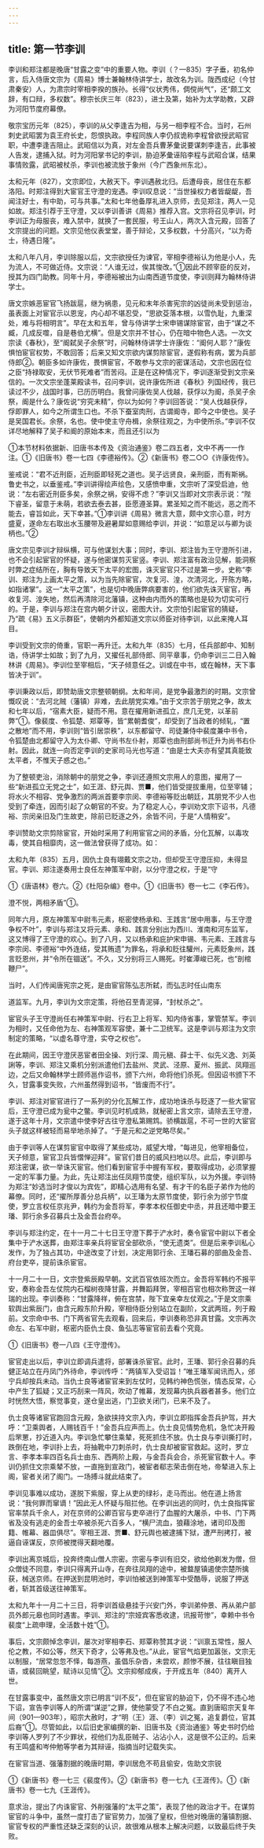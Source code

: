 ```yaml
---
---
---
```

title: 第一节李训
---



李训和郑注都是晚唐“甘露之变”中的重要人物。李训（？—835）字子垂，初名仲言，后入侍唐文宗为《周易》博士兼翰林侍讲学士，故改名为训。陇西成纪（今甘肃秦安）人，为肃宗时宰相李揆的族孙。长得“仪状秀伟，倜傥尚气”，还“颇工文辞，有口辩，多权数”。穆宗长庆三年（823），进士及第，始补为太学助教，又辟为河阳节度府幕僚。

敬宗宝历元年（825），李训的从父李逢吉为相，与另一相李程不合。当时，石州刺史武昭罢为袁王府长史，怨恨执政。李程同族人李仍叔诡称李程曾欲授武昭官职，中遭李逢吉阻止。武昭信以为真，对左金吾兵曹茅彙说要谋刺李逢吉，此事被人告发，逮捕入狱。时为河阳掌书记的李训，胁迫茅彙诬陷李程与武昭合谋，结果事情败露，武昭被杖杀，李训也被流放于象州（今广西象州东北）。

太和元年（827），文宗即位，大赦天下。李训遇赦北归。后遭母丧，居住在东都洛阳。时郑注得到大宦官王守澄的宠遇。李训叹息说：“当世操权力者皆龊龊，吾闻注好士，有中助，可与共事。”太和七年他备厚礼进入京师，去见郑注，两人一见如故。郑注引荐于王守澄，又以李训善讲《周易》推荐入宫。文宗将召见李训，时李训正为母服丧，难入禁中，就换了一套民服，号王山人，两次入含元殿，回答了文宗提出的问题。文宗见他仪表堂堂，善于辩论，又多权数，十分高兴，“以为奇士，待遇日隆”。

太和八年八月，李训除服以后，文宗欲授任为谏官，宰相李德裕认为他是小人，先为流人，不可做近侍。文宗说：“人谁无过，俟其悛改。”①因此不顾宰臣的反对，授其为四门助教。同年十月，李德裕被出为山南西道节度使，李训则拜为翰林侍讲学士。

唐文宗嫉恶宦官飞扬跋扈，继为祸患，见元和末年杀害宪宗的凶徒尚未受到惩治，虽表面上对宦官示以恩宠，内心却不堪忍受，“思欲芟落本根，以雪仇耻，九重深处，难与将相明言”。早在太和五年，曾与侍讲学士宋申锡谋除宦官，由于“谋之不臧，几成反噬，自是巷伯尤横”。但是文宗并不甘心，仍在暗中物色人选。一次文宗读《春秋》，至“阍弑吴子余祭”时，问翰林侍讲学士许康佐：“阍何人耶？”康佐惧怕宦官权势，不敢回答；后来又知文宗欲内谋剪除宦官，遂假称有病，罢为兵部侍郎②。朝臣多如许康佐，畏惧宦官，不敢参与文宗的密谋活动，文宗也因在位之臣“持禄取安，无伏节死难者”而苦闷。正是在这种情况下，李训逐渐受到文宗亲信的。一次文宗坐蓬莱殿读书，召问李训，说许康佐所进《春秋》列国经传，我已读过不少，战国时事，已历历明白。我曾问康佐吴人伐越，获俘以为阍，杀吴子余祭，阍是什么？康佐说“穷究未精”，你以为如何？李训回答说：“吴人伐越获俘，俘即罪人，如今之所谓生口也。不杀下蚕室肉刑，古谓阍寺，即今之中使也。吴子是吴国君长。余祭，名也。使中使主守舟楫，余祭往观之，为中使所杀。”李训不仅详尽地解释了吴子和阍的原始本末，而且还引以为

①本节材料依据新、旧唐书本传及《资治通鉴》卷二四五者，文中不再一一作注。①《旧唐书》卷一七四《李德裕传》。②《新唐书》卷二○○《许康佐传》。

鉴戒说：“君不近刑臣，近刑臣即轻死之道也。吴子远贤良，亲刑臣，而有斯祸。鲁史书之，以垂鉴戒。”李训讲得绘声绘色，又感愤申重，文宗听了深受启迪，他说：“左右密近刑臣多矣，余祭之祸，安得不虑？”李训又当即对文宗表示说：“陛下睿圣，留意于未萌，若欲去泰去甚，臣愿遵圣算。累圣知之而不能远，恶之而不能去，睿旨如此，天下幸甚。”①李训讲《周易》微言大意，颇中文宗心意，时方盛夏，遂命左右取出水玉腰带及避暑犀如意赐给李训，并说：“如意足以与卿为谈柄也。”②

唐文宗见李训才辩纵横，可与他谋划大事；同时，李训、郑注皆为王守澄所引进，也不会引起宦官的怀疑，遂与他密谋剪灭宦竖。李训、郑注富有政治见解，能洞察时弊之症结所在，胸有导致天下太平的宏图，诛灭宦官只不过是第一步。史称“李训、郑注为上画太平之策，以为当先除宦官，次复河、湟，次清河北，开陈方略，如指诸掌”。这一“太平之策”，也是切中晚唐弊病要害的，他们欲先诛灭宦官，再收复河、湟失地，然后再清除河北藩镇，这种由内而外的策略也是较为切实可行的。于是，李训与郑注在宫内朝夕计议，密图大计。文宗怕引起宦官的猜疑，乃“疏《易》五义示群臣”，使朝内外都知道文宗以师臣对待李训，以此来掩人耳目。

李训受到文宗的倚重，官职一再升迁。太和九年（835）七月，任兵部郎中、知制诰，侍讲学士如故；到了九月，又擢任礼部侍郎、同平章事，仍命李训三二日入翰林讲《周易》。李训位至宰相后，“天子倾意任之。训或在中书，或在翰林，天下事皆决于训”。

李训秉政以后，即赞助唐文宗整顿朝纲。太和年间，是党争最激烈的时期。文宗曾慨叹说：“去河北贼（藩镇）非难，去此朋党实难。”由于文宗苦于朋党之争，故太和七年以后，“宿素大臣，疑而不用。意在擢用新进孤立，庶几无党，以革前弊”①。像裴度、令狐楚、郑覃等，皆“累朝耆俊”，却受到了当政者的倾轧，“置之散地”而不用，李训则“皆引居崇秩”，以东都留守、司徒兼侍中裴度兼中书令，令狐楚由北都留守入为太仆卿、守尚书左仆射，郑覃也由刑部尚书迁升为尚书右仆射。因此，就连一向否定李训的史家司马光也写道：“由是士大夫亦有望其真能致太平者，不惟天子惑之也。”

为了整顿吏治，消除朝中的朋党之争，李训还遵照文宗用人的意图，擢用了一些“新进孤立无党之士”，如王涯、舒元舆、贾■，他们皆受提拔重用，位至宰辅；将水火不相容、党争激烈的两派首要李宗闵、李德裕等贬出朝廷，其朋党不少人也受到了牵连，因而引起了众朝官的不安。为了稳定人心，李训劝文宗下诏书，凡德裕、宗闵亲旧及门生故吏，除前已贬逐之外，余皆不问，于是“人情稍安”。

李训赞助文宗剪除宦官，开始时采用了利用宦官之间的矛盾，分化瓦解，以毒攻毒，使其自相靡肉，这一做法曾获得了成功。如：

太和九年（835）五月，因仇士良有翊戴文宗之功，但却受王守澄压抑，未得显官。李训、郑注遂奏用士良任左神策军中尉，以分守澄之权，于是“守

①《唐语林》卷六。②《杜阳杂编》卷中。①《旧唐书》卷一七二《李石传》。

澄不悦，两相矛盾”①。

同年六月，原左神策军中尉韦元素，枢密使杨承和、王践言“居中用事，与王守澄争权不叶”，李训与郑注又将元素、承和、践言分别出为西川、淮南和河东监军，这又博得了王守澄的欢心。到了八月，又以杨承和庇护宋申锡、韦元素、王践言与李宗闵、李德裕“中外连结，受其贿遗”为罪名，将承和贬往驩州，元素贬象州，践言贬恩州，并“令所在锢送”。不久，又分别将三人赐死。时崔潭峻已死，也“剖棺鞭尸”。

当时，人们传闻唐宪宗之死，是由宦官陈弘志所弑，而弘志时任山南东

道监军。九月，李训为文宗定策，将他召至青泥驿，“封杖杀之”。

宦官头子王守澄尚任右神策军中尉、行右卫上将军、知内侍省事，掌管禁军。李训为相时，又任命他为左、右神策观军容使，兼十二卫统军。这是李训与郑注为文宗制定的策略，“以虚名尊守澄，实夺之权也”。

在此期间，因王守澄厌恶宦者田全操、刘行深、周元稹、薛士干、似先义逸、刘英誗等，李训、郑注又乘机分别派遣他们去盐州、灵武、泾原、夏州、振武、凤翔巡边，之后又命翰林学士顾师邕作诏书，颁下六州，命将他们杀死。但因诏书颁下不久，甘露事变失败，六州虽然得到诏书，“皆废而不行”。

李训、郑注对宦官进行了一系列的分化瓦解工作，成功地诛杀与贬逐了一些大宦官后，王守澄已成为瓮中之鳖。李训见时机成熟，就秘密上言文宗，请除去王守澄，遂于这年十月，文宗遣中使李好古往守澄私第赐鸩。骄横跋扈，不可一世的大宦官头子就这样被轻而易举地杀掉了。“于是元和之逆党略尽矣。”

由于李训等人在谋剪宦官中取得了某些成功，威望大增，“每进见，他宰相备位，天子倾意，宦官卫兵皆慴惮迎拜”。宦官们昔日的威风扫地以尽。此后，李训即与郑注密谋，欲一举诛灭宦官。他们看到宦官手中握有军权，要取得成功，必须掌握一定的军事力量。为此，先让郑注出任凤翔节度使，组织军队，以为外援。李训特为郑注“妙选当时才俊以为宾佐”，即精心选用有名望、有才干的名臣子弟作为他的幕僚。同时，还“擢所厚善分总兵柄”，以王璠为太原节度使，郭行余为邠宁节度使，罗立言权任京兆尹，韩约为金吾将军，李孝本权任御史中丞，并且还暗中要王璠、郭行余多召募兵士及金吾台府卒。

李训与郑注约定，在十一月二十七日王守澄下葬于浐水时，奏令宦官中尉以下者全集中于浐水送葬，由郑注率亲兵将宦官全部砍杀，“使无遗类”。但是后来李训私心发作，为了独占其功，中途改变了计划，决定用郭行余、王璠石募的部曲及金吾、府台吏卒，提前诛杀宦官。

十一月二十一日，文宗登紫辰殿早朝。文武百官依班次而立。金吾将军韩约不报平安，奏称金吾左仗院内石榴树夜降甘露，并舞蹈拜贺，宰相百官也相次称贺这一祥瑞的出现。李训奏称：“甘露降祥，俯在宫禁，陛下宜亲幸左仗观之。”于是文宗乘软舆出紫辰门，由含元殿东阶升殿，宰相侍臣分别站立在副阶，文武两班，列于殿前。文宗命中书、门下两省官先去观看，回来后，李训奏称恐非真甘露。文宗再次命左、右军中尉，枢密内臣仇士良、鱼弘志等宦官前去看个究竟。

①《旧唐书》卷一八四《王守澄传》。

宦官走出以后，李训立即调兵遣将，部署诛杀宦官。此时，王璠、郭行余召募的兵健正站立在丹凤门外待命，李训传呼：“两镇军入受诏旨！”唯王璠军闻讯而入，邠宁兵却按兵未动。当仇士良等诸宦官来到左仗时，见韩约神色慌张，情态反常，心中产生了狐疑；又正巧刮来一阵风，吹动了帷幕，发现幕内执兵器者甚多。他们立时恍然大悟，察觉事变，遂仓皇出逃，门卫欲关闭门，已来不及了。

仇士良等诸宦官跑回含元殿，急欲挟持文宗入内，李训立即指挥金吾兵护驾，并大呼：“卫乘舆者，人赐钱百千！”金吾兵应声而上。仇士良见情势危机，急忙决开殿后罘罳，抄近道入内。李训急忙攀住乘辇，死死抓住不放。仇士良与李训撕打时，跌倒在地，李训扑上去，将抽靴中刀刺杀时，仇士良却被宦官救起。这时，罗立言、李孝本率四百名兵士由东、西两阶上殿，与金吾兵会合，杀死宦官数十人。李训仍抓住文宗乘辇不放，一直拖到宣政门，被宦者郗志荣击倒在地，帝辇进入东上阁，宦者关闭了阁门。一场搏斗就此结束了。

李训见事难以成功，遂脱下紫服，穿上从吏的绿衫，走马而出。他在道上扬言说：“我何罪而窜谪！”因此无人怀疑与阻拦他。在李训出逃的同时，仇士良指挥宦官率禁兵千余人，对在京师的公卿百官与吏卒进行了血腥的大屠杀，中书、门下两省及没有逃走的金吾士卒被杀死六百多人，“横尸流血，狼藉涂地，诸司印及图籍、帷幕、器皿俱尽”。宰相王涯、贾■、舒元舆也被逮捕下狱，遭严刑拷打，被逼自诬谋反，京师被搅得天翻地覆。

李训出离京城后，投奔终南山僧人宗密。宗密与李训有旧交，欲给他剃发为僧，但众僧徒不同意，李训只得离开山寺，在奔往凤翔的途中，被盩屋镇遏使宗楚所擒获，械送京师。在押送到昆明池时，李训怕被送到神策军中受酷辱，说服了押送者，斩其首级送往神策军。

太和九年十一月二十三日，将李训首级悬挂于兴安门外，李训弟仲景、再从弟户部员外郎元皋也同时遇害。李训、郑注的“宗娅宾客悉收逮，讯报苛惨”，幸赖中书令裴度“上疏申理，全活数十姓”①。

事后，文宗颇悼念李训，屡次对宰相李石、郑覃称赞其才说：“训禀五常性，服人伦之教，不如公等，然天下奇才，公等弗及也。”从此，宦官气焰更加嚣张，文宗无以制服，“居常忽忽不怿，每游燕，虽倡乐杂沓，未尝欢，颜惨不展，往往瞋目独语，或裴回眺望，赋诗以见情”②。文宗抑郁成疾，于开成五年（840）离开人世。

在甘露事变中，虽然唐文宗已明言“训不反”，但在宦官的胁迫下，仍不得不违心地下诏，宣告李训等人的所谓“谋逆”之罪，使他蒙受了不白之冤。直到唐昭宗天复年间（901—903年），昭宗大赦时，才“明（王）涯、（李）训之冤，追复爵位，官其后裔”①。尽管如此，以后旧史家编撰的新、旧唐书及《资治通鉴》等史书时仍给李训等人罗列了不少罪状，视他们为乱臣贼子、沾沾小人，这是很不公正的。后来有王鸣盛和岑仲勉等学者为其辩诬，指摘当时记载失实。

在宦官当道、强藩割据的晚唐时期，李训居危不苟且偷安，佐助文宗锐

①《新唐书》卷一七三《裴度传》。②《新唐书》卷一七九《王涯传》。①《新唐书》卷一七九《王涯传》。

意求治，提出了内诛宦官、外削强藩的“太平之策”，表现了他的政治才干。在谋剪宦官的斗争中，虽然一度打击了宦官势力，加强了皇权，但他对晚唐的藩镇割据、宦官专权的严重性还缺乏深刻的认识，故很难从根本上解决问题，以致最后终于失败。